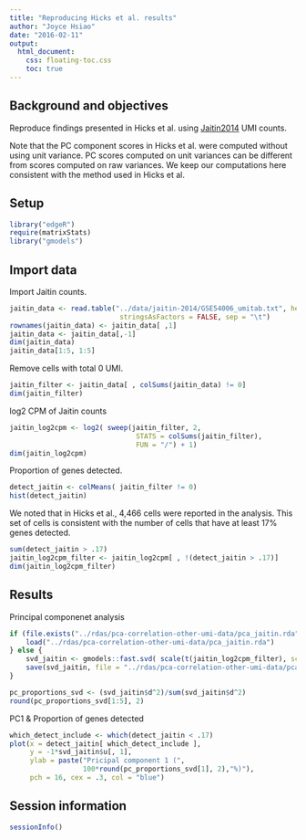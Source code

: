 ```yaml
---
title: "Reproducing Hicks et al. results"
author: "Joyce Hsiao"
date: "2016-02-11"
output: 
  html_document:
    css: floating-toc.css
    toc: true
---
```



## Background and objectives

Reproduce findings presented in Hicks et al. using [Jaitin2014][Jaitin2014] UMI counts. 

Note that the PC component scores in Hicks et al. were computed without using unit variance. 
PC scores computed on unit variances can be different from scores computed on 
raw variances. We keep our computations here consistent with the method used in Hicks et al.

[Jaitin2014]: https://dx.doi.org/10.1126/science.1247651


## Setup

```r
library("edgeR")
require(matrixStats)
library("gmodels")
```


## Import data

Import Jaitin counts.

```r
jaitin_data <- read.table("../data/jaitin-2014/GSE54006_umitab.txt", header = TRUE,
                           stringsAsFactors = FALSE, sep = "\t")
rownames(jaitin_data) <- jaitin_data[ ,1]
jaitin_data <- jaitin_data[,-1]
dim(jaitin_data)
jaitin_data[1:5, 1:5]
```


Remove cells with total 0 UMI.

```r
jaitin_filter <- jaitin_data[ , colSums(jaitin_data) != 0]
dim(jaitin_filter)
```


log2 CPM of Jaitin counts

```r
jaitin_log2cpm <- log2( sweep(jaitin_filter, 2, 
                               STATS = colSums(jaitin_filter),
                               FUN = "/") + 1)
dim(jaitin_log2cpm)
```


Proportion of genes detected. 

```r
detect_jaitin <- colMeans( jaitin_filter != 0)
hist(detect_jaitin)
```


We noted that in Hicks et al., 4,466 cells were reported in the analysis. This set of cells
is consistent with the number of cells that have at least 17% genes detected. 

```r
sum(detect_jaitin > .17)
jaitin_log2cpm_filter <- jaitin_log2cpm[ , !(detect_jaitin > .17)]
dim(jaitin_log2cpm_filter)
```


## Results

Principal componenet analysis

```r
if (file.exists("../rdas/pca-correlation-other-umi-data/pca_jaitin.rda")) {
    load("../rdas/pca-correlation-other-umi-data/pca_jaitin.rda")
} else {
    svd_jaitin <- gmodels::fast.svd( scale(t(jaitin_log2cpm_filter), scale = FALSE) )
    save(svd_jaitin, file = "../rdas/pca-correlation-other-umi-data/pca_jaitin.rda")
}

pc_proportions_svd <- (svd_jaitin$d^2)/sum(svd_jaitin$d^2)
round(pc_proportions_svd[1:5], 2)
```


PC1 & Proportion of genes detected

```r
which_detect_include <- which(detect_jaitin < .17)
plot(x = detect_jaitin[ which_detect_include ],
     y = -1*svd_jaitin$u[, 1],
     ylab = paste("Pricipal component 1 (", 
                  100*round(pc_proportions_svd[1], 2),"%)"),
     pch = 16, cex = .3, col = "blue")
```



## Session information

```r
sessionInfo()
```
